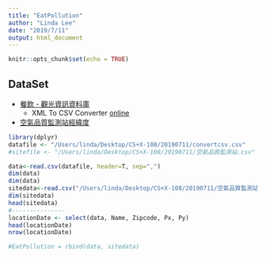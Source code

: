 ```yaml
---
title: "EatPollution"
author: "Linda Lee"
date: "2019/7/11"
output: html_document
---
```


```r
knitr::opts_chunk$set(echo = TRUE)
```

## DataSet

- [餐飲 - 觀光資訊資料庫](https://data.gov.tw/dataset/7779)
  - XML To CSV Converter [online](http://www.convertcsv.com/xml-to-csv.htm)
- [空氣品質監測站經緯度](https://erdb.epa.gov.tw/DataRepository/Facilities/AirQualityMonitorStations.aspx?topic1=%E8%A8%AD%E6%96%BD&topic2=%E5%A4%A7%E6%B0%A3&subject=%E6%B8%AC%E7%AB%99)


```r
library(dplyr)
datafile <- "/Users/linda/Desktop/CS+X-108/20190711/convertcsv.csv"
#sitefile <- "/Users/linda/Desktop/CS+X-108/20190711/空氣品質監測站.csv"

data<-read.csv(datafile, header=T, sep=",")
dim(data)
dim(data)
sitedata<-read.csv("/Users/linda/Desktop/CS+X-108/20190711/空氣品質監測站.csv", header=T, sep=",")
dim(sitedata)
head(sitedata)
#---------------
locationDate <- select(data, Name, Zipcode, Px, Py)
head(locationDate)
nrow(locationDate)

#EatPollution = rbind(data, sitedata)
```


